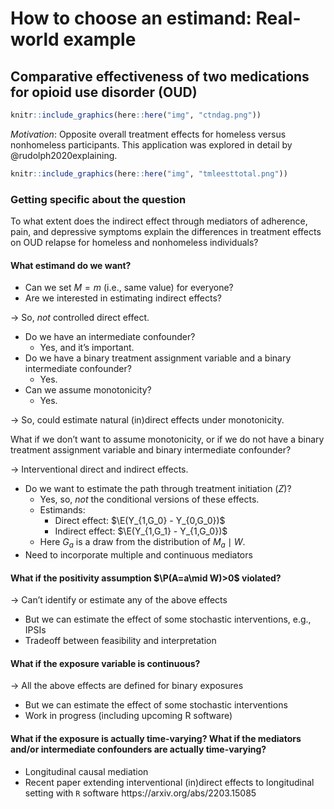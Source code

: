 # How to choose an estimand: Real-world example {#estimandirl}

## Comparative effectiveness of two medications for opioid use disorder (OUD)

```r
knitr::include_graphics(here::here("img", "ctndag.png"))
```

_Motivation_: Opposite overall treatment effects for homeless versus nonhomeless
participants. This application was explored in detail by @rudolph2020explaining.

```r
knitr::include_graphics(here::here("img", "tmleesttotal.png"))
```

### Getting specific about the question

To what extent does the indirect effect through mediators of adherence, pain,
and depressive symptoms explain the differences in treatment effects on OUD
relapse for homeless and nonhomeless individuals?

#### What estimand do we want? {-}

- Can we set $M=m$ (i.e., same value) for everyone?
- Are we interested in estimating indirect effects?

$\rightarrow$ So, _not_ controlled direct effect.

- Do we have an intermediate confounder?
  + Yes, and it's important.

- Do we have a binary treatment assignment variable and a binary intermediate
  confounder?
  + Yes.

- Can we assume monotonicity?
  + Yes.

$\rightarrow$ So, could estimate natural (in)direct effects under monotonicity.

What if we don't want to assume monotonicity, or if we do not have a binary
treatment assignment variable and binary intermediate confounder?

$\rightarrow$ Interventional direct and indirect effects.

- Do we want to estimate the path through treatment initiation ($Z$)?
  + Yes, so, _not_ the conditional versions of these effects.
  + Estimands:
    - Direct effect: $\E(Y_{1,G_0} - Y_{0,G_0})$
    - Indirect effect: $\E(Y_{1,G_1} - Y_{1,G_0})$
  + Here $G_a$ is a draw from the distribution of $M_a\mid W$.
- Need to incorporate multiple and continuous mediators

#### What if the positivity assumption $\P(A=a\mid W)>0$ violated? {-}

$\rightarrow$ Can't identify or estimate any of the above effects

- But we can estimate the effect of some stochastic interventions, e.g., IPSIs
- Tradeoff between feasibility and interpretation

#### What if the exposure variable is continuous? {-}

$\rightarrow$ All the above effects are defined for binary exposures

- But we can estimate the effect of some stochastic interventions
- Work in progress (including upcoming R software)

#### What if the exposure is actually time-varying? What if the mediators and/or intermediate confounders are actually time-varying? {-}

- Longitudinal causal mediation
- Recent paper extending interventional (in)direct effects to longitudinal
  setting with `R` software https://arxiv.org/abs/2203.15085
